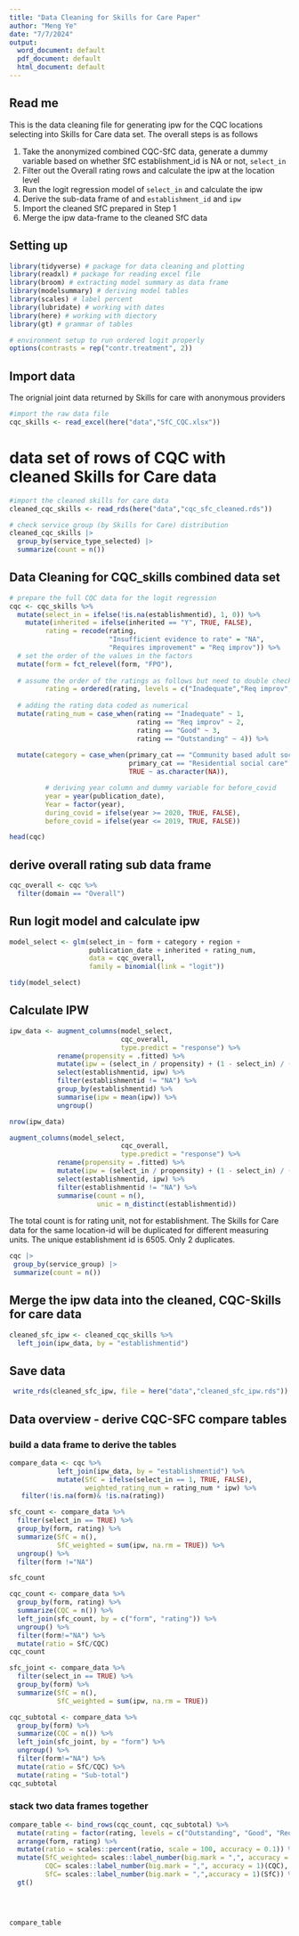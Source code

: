 ```yaml
---
title: "Data Cleaning for Skills for Care Paper"
author: "Meng Ye"
date: "7/7/2024"
output:
  word_document: default
  pdf_document: default
  html_document: default
---
```


## Read me

This is the data cleaning file for generating ipw for the CQC locations selecting into Skills for Care data set. The overall steps is as follows

1. Take the anonymized combined CQC-SfC data, generate a dummy variable based on whether SfC establishment_id is NA or not, `select_in` 
2. Filter out the Overall rating rows and calculate the ipw at the location level
3. Run the logit regression model of `select_in` and calculate the ipw
4. Derive the sub-data frame of and `establishment_id` and `ipw`
5. Import the cleaned SfC prepared in Step 1
6. Merge the ipw data-frame to the cleaned SfC data


## Setting up

```r
library(tidyverse) # package for data cleaning and plotting
library(readxl) # package for reading excel file
library(broom) # extracting model summary as data frame
library(modelsummary) # deriving model tables
library(scales) # label percent
library(lubridate) # working with dates
library(here) # working with diectory
library(gt) # grammar of tables
```

```r
# environment setup to run ordered logit properly
options(contrasts = rep("contr.treatment", 2))
```

## Import data 

The orignial joint data returned by Skills for care with anonymous providers

```r
#import the raw data file
cqc_skills <- read_excel(here("data","SfC_CQC.xlsx"))
```

# data set of rows of CQC with cleaned Skills for Care data 

```r
#import the cleaned skills for care data
cleaned_cqc_skills <- read_rds(here("data","cqc_sfc_cleaned.rds"))
```


```r
# check service group (by Skills for Care) distribution 
cleaned_cqc_skills |>
  group_by(service_type_selected) |>
  summarize(count = n())
```


## Data Cleaning for CQC_skills combined data set 

```r
# prepare the full CQC data for the logit regression
cqc <- cqc_skills %>% 
  mutate(select_in = ifelse(!is.na(establishmentid), 1, 0)) %>% 
    mutate(inherited = ifelse(inherited == "Y", TRUE, FALSE),
         rating = recode(rating, 
                         "Insufficient evidence to rate" = "NA",
                         "Requires improvement" = "Req improv")) %>% 
  # set the order of the values in the factors 
  mutate(form = fct_relevel(form, "FPO"),
         
  # assume the order of the ratings as follows but need to double check with the source 
         rating = ordered(rating, levels = c("Inadequate","Req improv", "Good", "Outstanding"))) %>%
  
  # adding the rating data coded as numerical
  mutate(rating_num = case_when(rating == "Inadequate" ~ 1,
                                rating == "Req improv" ~ 2,
                                rating == "Good" ~ 3,
                                rating == "Outstanding" ~ 4)) %>% 
  
  mutate(category = case_when(primary_cat == "Community based adult social care services" ~ "community",
                              primary_cat == "Residential social care" ~ "residential",
                              TRUE ~ as.character(NA)),

         # deriving year column and dummy variable for before_covid
         year = year(publication_date),
         Year = factor(year),
         during_covid = ifelse(year >= 2020, TRUE, FALSE),
         before_covid = ifelse(year <= 2019, TRUE, FALSE))

head(cqc)
```


## derive overall rating sub data frame

```r
cqc_overall <- cqc %>%
  filter(domain == "Overall")
```

## Run logit model and calculate ipw

```r
model_select <- glm(select_in ~ form + category + region + 
                    publication_date + inherited + rating_num,
                    data = cqc_overall,
                    family = binomial(link = "logit"))

tidy(model_select)
```



## Calculate IPW


```r
ipw_data <- augment_columns(model_select,
                            cqc_overall,
                            type.predict = "response") %>% 
            rename(propensity = .fitted) %>% 
            mutate(ipw = (select_in / propensity) + (1 - select_in) / (1 - propensity)) %>% 
            select(establishmentid, ipw) %>% 
            filter(establishmentid != "NA") %>% 
            group_by(establishmentid) %>% 
            summarise(ipw = mean(ipw)) %>% 
            ungroup()

nrow(ipw_data)
```


```r
augment_columns(model_select,
                            cqc_overall,
                            type.predict = "response") %>% 
            rename(propensity = .fitted) %>% 
            mutate(ipw = (select_in / propensity) + (1 - select_in) / (1 - propensity)) %>% 
            select(establishmentid, ipw) %>% 
            filter(establishmentid != "NA") %>% 
            summarise(count = n(),
                      unic = n_distinct(establishmentid)) 
```

The total count is for rating unit, not for establishment. The Skills for Care data for the same location-id will be duplicated for different measuring units. The unique establishment id is 6505. Only 2 duplicates. 


```r
cqc |>
 group_by(service_group) |>
 summarize(count = n())
```



## Merge the ipw data into the cleaned, CQC-Skills for care data

```r
cleaned_sfc_ipw <- cleaned_cqc_skills %>% 
  left_join(ipw_data, by = "establishmentid") 
```


## Save data

```r
 write_rds(cleaned_sfc_ipw, file = here("data","cleaned_sfc_ipw.rds"))  
```


## Data overview - derive CQC-SFC compare tables

### build a data frame to derive the tables

```r
compare_data <- cqc %>% 
            left_join(ipw_data, by = "establishmentid") %>% 
            mutate(SfC = ifelse(select_in == 1, TRUE, FALSE),
                   weighted_rating_num = rating_num * ipw) %>% 
   filter(!is.na(form)& !is.na(rating))
```


```r
sfc_count <- compare_data %>%
  filter(select_in == TRUE) %>% 
  group_by(form, rating) %>%
  summarize(SfC = n(),
            SfC_weighted = sum(ipw, na.rm = TRUE)) %>% 
  ungroup() %>% 
  filter(form !="NA")

sfc_count
```

```r
cqc_count <- compare_data %>%
  group_by(form, rating) %>%
  summarize(CQC = n()) %>% 
  left_join(sfc_count, by = c("form", "rating")) %>% 
  ungroup() %>% 
  filter(form!="NA") %>%
  mutate(ratio = SfC/CQC) 
cqc_count
```

```r
sfc_joint <- compare_data %>%
  filter(select_in == TRUE) %>% 
  group_by(form) %>%
  summarize(SfC = n(),
            SfC_weighted = sum(ipw, na.rm = TRUE))
```

```r
cqc_subtotal <- compare_data %>%
  group_by(form) %>%
  summarize(CQC = n()) %>% 
  left_join(sfc_joint, by = "form") %>% 
  ungroup() %>% 
  filter(form!="NA") %>%
  mutate(ratio = SfC/CQC) %>% 
  mutate(rating = "Sub-total")
cqc_subtotal
```
### stack two data frames together

```r
compare_table <- bind_rows(cqc_count, cqc_subtotal) %>% 
  mutate(rating = factor(rating, levels = c("Outstanding", "Good", "Req improv", "Inadequate", "Sub-total"), ordered = TRUE)) %>% 
  arrange(form, rating) %>% 
  mutate(ratio = scales::percent(ratio, scale = 100, accuracy = 0.1)) %>% 
  mutate(SfC_weighted= scales::label_number(big.mark = ",", accuracy = 1)(SfC_weighted),
         CQC= scales::label_number(big.mark = ",", accuracy = 1)(CQC),
         SfC= scales::label_number(big.mark = ",",accuracy = 1)(SfC)) %>% 
  gt()


  

compare_table
```




